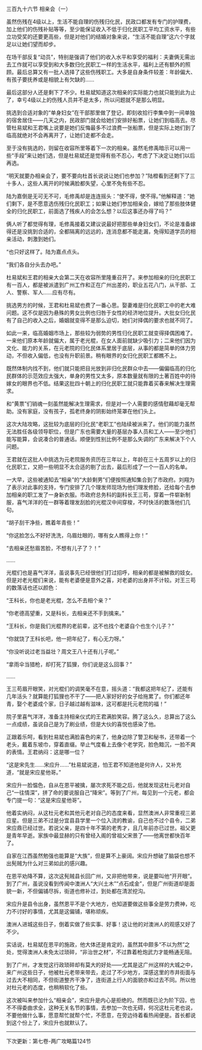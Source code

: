 

三百九十六节 相亲会（一）

虽然伤残在4级以上，生活不能自理的伤残归化民，民政口都发有专门的护理费，加上他们的伤残补贴等等，至少能保证收入不低于归化民职工平均工资水平，有些立功受奖的还要更高些，但是对他们的结婚对象来说，“生活不能自理”这六个字就足以让她们望而却步。

在场干部反复“动员”，特别是强调了他们的收入水平和享受的福利：夫妻俩无需出去工作就可以享受到和大多数归化民职工一样的生活水平，福利上还有额外的照顾。最后总算又有一批人选择了这些伤残职工。大多是自身条件较差：年龄偏大、有孩子要抚养或是相貌上有欠缺的……

最后这部分人还是剩下了不少。杜易斌知道这次相亲的实际能力也就只能到此为止了，幸亏4级以上的伤残人员并不是太多，所以问题就不是那么明显。

挑选到合适对象的“单身妇女”在干部那里做了登记，即刻收拾行李集中到一间单独的宿舍居住――几天之内，民政部门就会给她们安排好船票，让她们到临高去。尽管杜易斌和王君嘴上说要是她们反悔最多不过浪费一张船票，但是实际上她们到了临高就绝对不会再离开了，让她们走都不会走。

至于没有挑选的，则留在收容所里等着下一次的相亲。虽然毛修禹暗示可以用一些“手段”来让她们选，但是杜易斌还是觉得有些不忍心，考虑了下决定让她们以后再选。

“明天就要办相亲会了，要不要向杜首长说说让她们也参加？”陆橙看到还剩下了三十多人，这些人离开的时候满脸都失望，心里不免有些不忍。

陆为嘉倒是无可无不可，毛修禹却是连连摇头：“使不得，使不得。”他解释道：“她们剩下，是不愿意选伤残归化民职工；如果让她们参加相亲会，嫁给了那些肢体健全的归化民职工，前面选了残疾人的会怎么想？以后这事还办得了吗？”

俩人听了都觉得有理，毛修禹接着又建议说最好把那些单身妇女们，不论是准备嫁得还是没挑到合适的，全都隔离的远远的，连消息都不能走漏，免得知道学员的相亲活动，刺激到她们。

“也只好这样了。陆为嘉点点头。

“我们各自分头去办吧。”

杜易斌和王君的相亲大会第二天在收容所里隆重召开了。来参加相亲的归化民职工有一百人，都是被派遣到广州工作和正在广州出差的，职业五花八门，从干部、工人、警察、军人……应有尽有。

挑选男方的时候，王君和杜易斌也费了一番心思。娶妻难是归化民职工中的老大难问题。这不仅是因为悬殊的男女比例也归咎于女性的经济地位提升。大批女归化民有了自己的收入之后，婚姻就变得不是那么迫切，她们对择偶的要求也就不同了。

如此一来，临高婚姻市场上，那些较为弱势的男性归化民职工就变得择偶困难了。一来他们原本年龄就偏大，属于老光棍，在女人面前就缺少吸引力；二来他们因为文化、能力的关系，在元老院的归化民体系里居于底层，从事的都是简单的体力劳动，不但收入偏低，也没有升职前景。稍有眼界的女归化民职工都瞧不上。

既然体制内找不到，他们就只能把目光放到非归化民群众中去――偏偏临高的归化民群体的示范效应太强大，单身的男性又太多，原本数量就有限的土著百姓中的待嫁女的眼界也不低。结果这批四十朝上的归化民职工就只能靠着买春来解决生理需求。

和“黄票”们销魂一刻虽然能解决生理需求，但是对一个人需要的感情慰藉却毫无帮助。没有家庭，没有孩子，孤老终身的阴影始终笼罩在他们头上。

这次大陆攻略，这批较为底层的归化民“老职工”也陆续被派来了。他们的能力虽然无法胜任各级领导职位，但是广东也需要大量的基层办事人员和工人――至少他们能写能算，会说凑合的普通话。顺便到性别比例不是那么失调的广东来解决下个人问题。

王君就在这批人中挑选为元老院服务资历在三年以上，年龄在三十五周岁以上的归化民职工，又把一些明显不太合适的剔了出去，最后形成了一个一百人的名单。

一大早，这些被通知去“相亲”的“大龄剩男”们便按照通知集合到了市政府。刘翔为了表示对此事的支持，专门安排了几个理发师现场为他们理发修脸，还给每个去参加相亲的职工发了一身新衣服。市政府总务科的副科长王三苟，穿着一件崭新制服，喜气洋洋的在一群等着理发刮脸的光棍汉中间穿梭，不时快活的数落他们几句。

“胡子刮干净些，瞧着年青些！”

“你这脸怎么不好好洗洗，乌眉灶眼的，哪有女人瞧得上你！”

“去相亲还愁眉苦脸，不想有儿子了？！”

……

光棍们也是喜气洋洋，虽说事先已经很他们打过招呼，相亲的都是被解救的妓女。但是对老光棍们来说，能有老婆便是意外之喜，对老婆的出身并不计较。对王三苟的数落话也还以颜色：

“王科长，你也是老光棍，怎么不去相个亲？”

“你老德高望重，又是科长，去相亲还不手到擒来。”

“王科长，你是我们光棍界的老前辈，这不也找个老婆自个也生个儿子？”

“你就饶了王科长吧，他一把年纪了，有心无力呀。”

“你没听说过老当益壮？周文王八十还有儿子呢。”

“拿雨伞当猎枪，却打死了狐狸，你们说是这么回事？”

……

王三苟眉开眼笑，对光棍们的调笑毫不在意，摇头道：“我都这把年纪了，还能有几年活头？就算能打狐狸也不干了――把人家好好的女子给拖累了。你们都还年青，娶个老婆成个家，日子越过越有滋味，这可都是托元老院的福！”

院子里喜气洋洋，准备主持相亲仪式的王君满脸笑容。腾了这么久，总算出了这么一点成绩，虽说自己是为了刷业绩，但是大伙的喜悦也感染了他。

正跟着乐呵，看到杜易斌也满脸喜色的来了，他身边除了警卫和秘书，还带着一个老头，戴着东坡巾，穿着直缀。举止气度看上去像个老学究，脸色黯沉，一脸不爽的表情。王君纳闷：这是哪一位？

“这是宋先生……宋应升……”杜易斌说道，怕王君不知道他是何许人，又补充道，“就是宋应星他哥。”

宋应升一脸愠色，自从在恩平被擒，屡次求死不能之后，他就发现这杜元老对自己“一往情深”，拼了命的要说服自己“降宋”。等到了广州，每见到一个元老，都会专门提一句：“这是宋应星他哥”。

他着实纳闷，从这杜元老和其他元老对自己的态度来看，显然澳洲人非常重视三弟应星。但是三弟不过是分宜县县学里一个位入流的教谕，自己也不过个县令，二弟宋应鼎已经过世。若说父亲，是四十年不第的老秀才，且几年前亦已过世。祖父更是青年早逝。家族中最显赫的只有曾经入阁的曾祖父宋景了――他离世都快百年了。

自家在江西虽然勉强也能算是“大族”，但是算不上豪阔。宋应升想破了脑袋也想不出髡贼为什么对三弟如此的感兴趣。

在恩平劝降不算，这次这髡贼县长回广州，又非把他带来，说是要叫他“开开眼”。到了广州，虽说没看到传闻中澳洲人“大兴土木”“点石成金”，但是广州街道却是面貌一新，不但偏铺尽拆，街道也修补过，到处都在清淤挖沟。

宋应升是县令出身，虽然恩平不是个大地方，也知道要做这些事全是劳力费神，吃力不讨好的事情，尤其是这偏铺，堪称顽疾。

澳洲人进城这些日子，倒着实做了些实事、好事！这让他的对澳洲人的观感又好了不少。

实话说，杜易斌在恩平的施政，他大体还是肯定的，虽然其中颇多“不以为然”之处，觉得澳洲人未免太过琐碎，“非治世之材”，不过靠着枪炮武力才能畅通无阻。

到了广州，才发觉这行政琐碎却有莫大的好处――尤其是这广州这样的大城之中，来广州这些日子，他被杜元老带来带去，走过了不少地方，深感这里的市井街面与过去大不相同，不但街道整齐干净了，连街道上行人的面貌亦和过去不同。所以他对杜元老的态度，也稍稍软化了些。

这次被叫来参加什么“相亲会”，宋应升是内心是拒绝的。然而既已沦为阶下囚，也不不得委曲求全，这种无关名节的事情，去参加一次也无碍，何况这杜元老也说，不要他做什么事，愿意帮忙就帮个忙，不愿意，在旁边待着看热闹便是。首长都说到这个份上了，宋应升也就默认了。

------------------------------------------------

下次更新：第七卷-两广攻略篇124节

